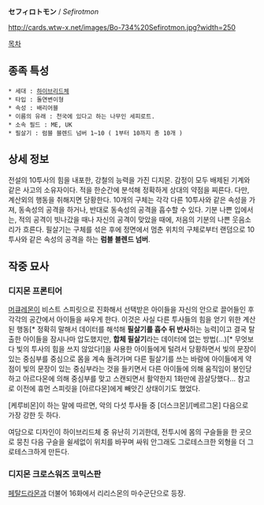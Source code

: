 '''セフィロトモン''' / ''Sefirotmon''

http://cards.wtw-x.net/images/Bo-734%20Sefirotmon.jpg?width=250

[[목차]]

== 종족 특성 ==
 * 세대 : [[하이브리드체]]
 * 타입 : 돌연변이형
 * 속성 : 배리어블
 * 이름의 유래 : 천국에 있다고 하는 나무인 세피로트.
 * 소속 필드 : ME, UK
 * 필살기 : 럼블 블렌드 넘버 1~10 ( 1부터 10까지 총 10개 )

== 상세 정보 ==
전설의 10투사의 힘을 내포한, 강철의 능력을 가진 디지몬. 감정이 모두 배제된 기계와 같은 사고의 소유자이다. 적을 한순간에 분석해 정확하게 상대의 약점을 찌른다. 다만, 계산외의 행동을 취해지면 당황한다. 10개의 구체는 각각 다른 10투사와 같은 속성을 가져, 동속성의 공격을 하거나, 반대로 동속성의 공격을 흡수할 수 있다. 기분 나쁜 입에서는, 적의 공격이 빗나갔을 때나 자신의 공격이 맞았을 때에, 저음의 기분의 나쁜 웃음소리가 흐른다. 필살기는 구체를 섞은 후에 정면에서 멈춘 위치의 구체로부터 랜덤으로 10투사와 같은 속성의 공격을 하는 '''럼블 블렌드 넘버'''.

== 작중 묘사 ==
=== 디지몬 프론티어 ===
[[머큐레몬]]이 비스트 스피릿으로 진화해서 선택받은 아이들을 자신의 안으로 끌어들인 후 각각의 공간에서 아이들을 싸우게 한다. 이것은 사실 다른 투사들의 힘을 얻기 위한 계산된 행동[* 정확히 말해서 데이터를 해석해 '''필살기를 흡수 뒤 반사'''하는 능력]이고 결국 탈출한 아이들을 잠시나마 압도했지만, '''합체 필살기'''라는 데이터에 없는 방법(...)[* 무엇보다 빛의 투사의 힘을 쓰지 않았다!]을 사용한 아이들에게 털려서 당황하면서 빛의 문장이 있는 중심부를 중심으로 몸을 계속 돌려가며 다른 필살기를 쓰는 바람에 아이들에게 약점이 빛의 문장이 있는 중심부라는 것을 들키면서 다른 아이들에 의해 움직임이 봉인당하고 아르다몬에 의해 중심부를 맞고 스캔되면서 활약한지 1화만에 끔살당했다... 참고로 이전에 휴먼 스피릿을 [아르다몬]에게 빼앗긴 상태이기도 했었다.

[케루비몬]이 하는 말에 따르면, 악의 다섯 투사들 중 [더스크몬]/[베르그몬] 다음으로 가장 강한 듯 하다.

여담으로 디자인이 하이브리드체 중 유난히 기괴한데, 전투시에 몸의 구슬들을 한 곳으로 뭉친 다음 구슬을 쉴세없이 위치를 바꾸며 싸워 안그래도 그로테스크한 외형을 더 그로테스크하게 만든다.  
=== 디지몬 크로스워즈 코믹스판 ===
[[페탈드라몬]]과 더불어 16화에서 리리스몬의 마수군단으로 등장.
